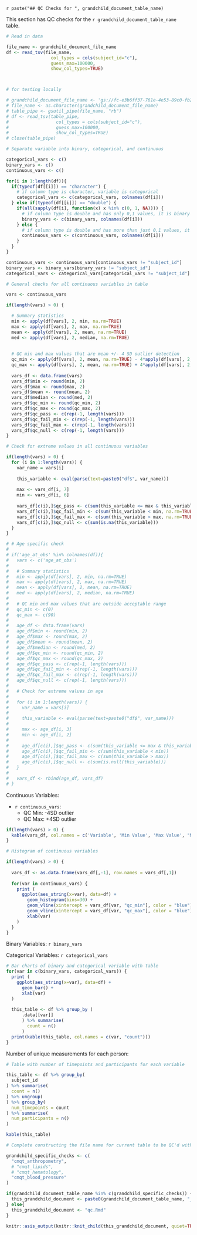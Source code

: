 `r paste("## QC Checks for ", grandchild_document_table_name)`

This section has QC checks for the `r grandchild_document_table_name` table. 

```r
# Read in data

file_name <- grandchild_document_file_name
df <- read_tsv(file_name,
                 col_types = cols(subject_id="c"),
                 guess_max=100000,
                 show_col_types=TRUE)



# for testing locally 

# grandchild_document_file_name <- 'gs://fc-e3b6ff37-761e-4e53-89c0-fb243b8bd8e5/test_data/population_descriptor.tsv'
# file_name <- as.character(grandchild_document_file_name)
# table_pipe <- gsutil_pipe(file_name, "rb")
# df <- read_tsv(table_pipe,
#                  col_types = cols(subject_id="c"),
#                  guess_max=100000,
#                  show_col_types=TRUE)
# close(table_pipe)
```

```r
# Separate variable into binary, categorical, and continuous 

categorical_vars <- c()
binary_vars <- c()
continuous_vars <- c()

for(i in 1:length(df)){
  if(typeof(df[[i]]) == "character") {
    # if column type is character, variable is categorical 
    categorical_vars <- c(categorical_vars, colnames(df[i]))
  } else if(typeof(df[[i]]) == "double") {
    if(all(sapply(df[i], function(x) x %in% c(0, 1, NA)))) { 
      # if column type is double and has only 0,1 values, it is binary 
      binary_vars <- c(binary_vars, colnames(df[i]))
    } else {
      # if column type is double and has more than just 0,1 values, it is continuous  
      continuous_vars <- c(continuous_vars, colnames(df[i]))
    }
  }
}

continuous_vars <- continuous_vars[continuous_vars != "subject_id"]
binary_vars <- binary_vars[binary_vars != "subject_id"]
categorical_vars <- categorical_vars[categorical_vars != "subject_id"]
```

```r
# General checks for all continuous variables in table 

vars <- continuous_vars

if(length(vars) > 0) {

  # Summary statistics 
  min <- apply(df[vars], 2, min, na.rm=TRUE)
  max <- apply(df[vars], 2, max, na.rm=TRUE)
  mean <- apply(df[vars], 2, mean, na.rm=TRUE)
  med <- apply(df[vars], 2, median, na.rm=TRUE)
  
  
  # QC min and max values that are mean +/- 4 SD outlier detection
  qc_min <- apply(df[vars], 2, mean, na.rm=TRUE) - 4*apply(df[vars], 2, sd, na.rm=TRUE)
  qc_max <- apply(df[vars], 2, mean, na.rm=TRUE) + 4*apply(df[vars], 2, sd, na.rm=TRUE)
  
  vars_df <- data.frame(vars)
  vars_df$min <- round(min, 2)
  vars_df$max <- round(max, 2)
  vars_df$mean <- round(mean, 2)
  vars_df$median <- round(med, 2)
  vars_df$qc_min <- round(qc_min, 2) 
  vars_df$qc_max <- round(qc_max, 2)
  vars_df$qc_pass <- c(rep(-1, length(vars)))
  vars_df$qc_fail_min <- c(rep(-1, length(vars)))
  vars_df$qc_fail_max <- c(rep(-1, length(vars)))
  vars_df$qc_null <- c(rep(-1, length(vars)))
}
```

```r
# Check for extreme values in all continuous variables 

if(length(vars) > 0) {
  for (i in 1:length(vars)) {
    var_name = vars[i]
    
    this_variable <- eval(parse(text=paste0("df$", var_name)))
    
    max <- vars_df[i, 7]
    min <- vars_df[i, 6]
    
    vars_df[c(i),]$qc_pass <- c(sum(this_variable <= max & this_variable >= min, na.rm=TRUE))
    vars_df[c(i),]$qc_fail_min <- c(sum(this_variable < min, na.rm=TRUE))
    vars_df[c(i),]$qc_fail_max <- c(sum(this_variable > max, na.rm=TRUE))
    vars_df[c(i),]$qc_null <- c(sum(is.na(this_variable)))
  }
}
```

```r
# # Age specific check 
# 
# if('age_at_obs' %in% colnames(df)){
#   vars <- c('age_at_obs')
#   
#   # Summary statistics 
#   min <- apply(df[vars], 2, min, na.rm=TRUE)
#   max <- apply(df[vars], 2, max, na.rm=TRUE)
#   mean <- apply(df[vars], 2, mean, na.rm=TRUE)
#   med <- apply(df[vars], 2, median, na.rm=TRUE)
#   
#   # QC min and max values that are outside acceptable range
#   qc_min <- c(0)
#   qc_max <- c(90)
#   
#   age_df <- data.frame(vars)
#   age_df$min <- round(min, 2)
#   age_df$max <- round(max, 2)
#   age_df$mean <- round(mean, 2)
#   age_df$median <- round(med, 2)
#   age_df$qc_min <- round(qc_min, 2) 
#   age_df$qc_max <- round(qc_max, 2)
#   age_df$qc_pass <- c(rep(-1, length(vars)))
#   age_df$qc_fail_min <- c(rep(-1, length(vars)))
#   age_df$qc_fail_max <- c(rep(-1, length(vars)))
#   age_df$qc_null <- c(rep(-1, length(vars)))
#   
#   # Check for extreme values in age
#   
#   for (i in 1:length(vars)) {
#     var_name = vars[i]
#     
#     this_variable <- eval(parse(text=paste0("df$", var_name)))
#     
#     max <- age_df[i, 3]
#     min <- age_df[i, 2]
#     
#     age_df[c(i),]$qc_pass <- c(sum(this_variable <= max & this_variable >= min))
#     age_df[c(i),]$qc_fail_min <- c(sum(this_variable < min))
#     age_df[c(i),]$qc_fail_max <- c(sum(this_variable > max))
#     age_df[c(i),]$qc_null <- c(sum(is.null(this_variable)))
#   }
#   
#   vars_df <- rbind(age_df, vars_df)
# }
```

Continuous Variables: 

- `r continuous_vars`:
  - QC Min: -4SD outlier
  - QC Max: +4SD outlier
  
```r
if(length(vars) > 0) {
  kable(vars_df, col.names = c('Variable', 'Min Value', 'Max Value', "Mean", "Median", "QC Min", "QC Max", 'Pass QC', 'Fail QC Min', 'Fail QC Max', 'Null Values'))
}
```

```r
# Histogram of continuous variables 

if(length(vars) > 0) {
  
  vars_df <- as.data.frame(vars_df[,-1], row.names = vars_df[,1])
  
  for(var in continuous_vars) {
    print (
      ggplot(aes_string(x=var), data=df) +
        geom_histogram(bins=30) +
        geom_vline(xintercept = vars_df[var, "qc_min"], color = "blue") + 
        geom_vline(xintercept = vars_df[var, "qc_max"], color = "blue") + 
        xlab(var)
    )
  }
}
```

Binary Variables: `r binary_vars`

Categorical Variables: `r categorical_vars`

```r
# Bar charts of binary and categorical variable with table
for(var in c(binary_vars, categorical_vars)) {
  print ( 
    ggplot(aes_string(x=var), data=df) +
      geom_bar() +
      xlab(var)
  ) 
  
  this_table <- df %>% group_by (
      .data[[var]] 
      ) %>% summarise(
        count = n()
      )
  print(kable(this_table, col.names = c(var, "count")))
}
```

Number of unique measurements for each person: 

```r
# Table with number of timepoints and participants for each variable 

this_table <- df %>% group_by(
  subject_id
) %>% summarise(
  count = n()
) %>% ungroup(
) %>% group_by(
  num_timepoints = count
) %>% summarise(
  num_participants = n()
)

kable(this_table)
```

```r
# Complete constructing the file name for current table to be QC'd with table-specific checks

grandchild_specific_checks <- c(
  "cmqt_anthropometry",
  # "cmqt_lipids",
  # "cmqt_hematology",
  "cmqt_blood_pressure"
)

if(grandchild_document_table_name %in% c(grandchild_specific_checks)) {
  this_grandchild_document <- paste0(grandchild_document_table_name, "_qc.Rmd")
} else{
  this_grandchild_document <- "qc.Rmd"
}
```

```r
knitr::asis_output(knitr::knit_child(this_grandchild_document, quiet=TRUE))
```
